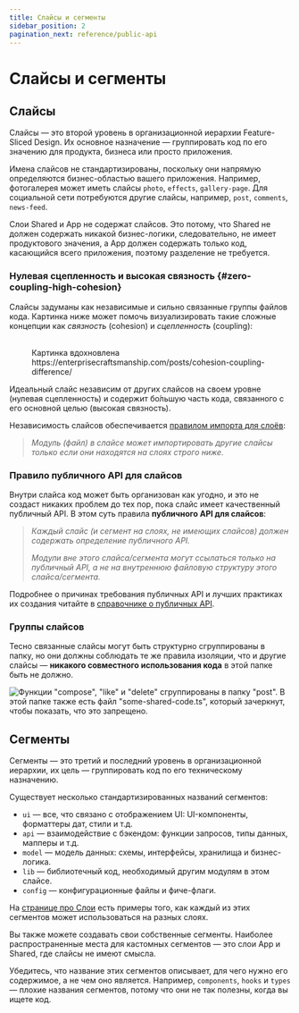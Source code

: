 ```yaml
---
title: Слайсы и сегменты
sidebar_position: 2
pagination_next: reference/public-api
---
```


# Слайсы и сегменты

## Слайсы

Слайсы — это второй уровень в организационной иерархии Feature-Sliced Design. Их основное назначение — группировать код по его значению для продукта, бизнеса или просто приложения.

Имена слайсов не стандартизированы, поскольку они напрямую определяются бизнес-областью вашего приложения. Например, фотогалерея может иметь слайсы `photo`, `effects`, `gallery-page`. Для социальной сети потребуются другие слайсы, например, `post`, `comments`, `news-feed`.

Слои Shared и App не содержат слайсов. Это потому, что Shared не должен содержать никакой бизнес-логики, следовательно, не имеет продуктового значения, а App должен содержать только код, касающийся всего приложения, поэтому разделение не требуется.

### Нулевая сцепленность и высокая связность {#zero-coupling-high-cohesion}

Слайсы задуманы как независимые и сильно связанные группы файлов кода. Картинка ниже может помочь визуализировать такие сложные концепции как _связность_ (cohesion) и _сцепленность_ (coupling):

<figure>
    <img src="/img/coupling-cohesion-light.svg#light-mode-only" alt="" />
    <img src="/img/coupling-cohesion-dark.svg#dark-mode-only" alt="" />
    <figcaption>
        Картинка вдохновлена https://enterprisecraftsmanship.com/posts/cohesion-coupling-difference/
    </figcaption>
</figure>

Идеальный слайс независим от других слайсов на своем уровне (нулевая сцепленность) и содержит бо́льшую часть кода, связанного с его основной целью (высокая связность).

Независимость слайсов обеспечивается [правилом импорта для слоёв][layers--import-rule]:

> _Модуль (файл) в слайсе может импортировать другие слайсы только если они находятся на слоях строго ниже._

### Правило публичного API для слайсов

Внутри слайса код может быть организован как угодно, и это не создаст никаких проблем до тех пор, пока слайс имеет качественный публичный API. В этом суть правила **публичного API для слайсов**:

> _Каждый слайс (и сегмент на слоях, не имеющих слайсов) должен содержать определение публичного API._
>
> _Модули вне этого слайса/сегмента могут ссылаться только на публичный API, а не на внутреннюю файловую структуру этого слайса/сегмента._

Подробнее о причинах требования публичных API и лучших практиках их создания читайте в [справочнике о публичных API][ref-public-api].

### Группы слайсов

Тесно связанные слайсы могут быть структурно сгруппированы в папку, но они должны соблюдать те же правила изоляции, что и другие слайсы — **никакого совместного использования кода** в этой папке быть не должно.

![Функции "compose", "like" и "delete" сгруппированы в папку "post". В этой папке также есть файл "some-shared-code.ts", который зачеркнут, чтобы показать, что это запрещено.](/img/graphic-nested-slices.svg)

## Сегменты

Сегменты — это третий и последний уровень в организационной иерархии, их цель — группировать код по его техническому назначению.

Существует несколько стандартизированных названий сегментов:

- `ui` — все, что связано с отображением UI: UI-компоненты, форматтеры дат, стили и т.д.
- `api` — взаимодействие с бэкендом: функции запросов, типы данных, мапперы и т.д.
- `model` — модель данных: схемы, интерфейсы, хранилища и бизнес-логика.
- `lib` — библиотечный код, необходимый другим модулям в этом слайсе.
- `config` — конфигурационные файлы и фиче-флаги.

На [странице про Слои][layers--layer-definitions] есть примеры того, как каждый из этих сегментов может использоваться на разных слоях.

Вы также можете создавать свои собственные сегменты. Наиболее распространенные места для кастомных сегментов — это слои App и Shared, где слайсы не имеют смысла.

Убедитесь, что название этих сегментов описывает, для чего нужно его содержимое, а не чем оно является. Например, `components`, `hooks` и `types` — плохие названия сегментов, потому что они не так полезны, когда вы ищете код.

[layers--layer-definitions]: /docs/reference/layers#layer-definitions
[layers--import-rule]: /docs/reference/layers#import-rule-on-layers
[ref-public-api]: /docs/reference/public-api
